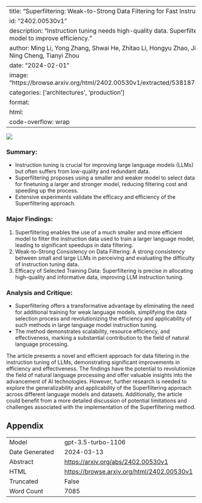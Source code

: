 
---
title: "Superfiltering: Weak-to-Strong Data Filtering for Fast Instruction-Tuning"
id: "2402.00530v1"
description: "Instruction tuning needs high-quality data. Superfiltering uses smaller model to improve efficiency."
author: Ming Li, Yong Zhang, Shwai He, Zhitao Li, Hongyu Zhao, Jianzong Wang, Ning Cheng, Tianyi Zhou
date: "2024-02-01"
image: "https://browse.arxiv.org/html/2402.00530v1/extracted/5381873/Figures/pair.png"
categories: ['architectures', 'production']
format:
  html:
    code-overflow: wrap
---

![](https://browse.arxiv.org/html/2402.00530v1/extracted/5381873/Figures/pair.png)

### **Summary:**
- Instruction tuning is crucial for improving large language models (LLMs) but often suffers from low-quality and redundant data.
- Superfiltering proposes using a smaller and weaker model to select data for finetuning a larger and stronger model, reducing filtering cost and speeding up the process.
- Extensive experiments validate the efficacy and efficiency of the Superfiltering approach.

### **Major Findings:**
1. Superfiltering enables the use of a much smaller and more efficient model to filter the instruction data used to train a larger language model, leading to significant speedups in data filtering.
2. Weak-to-Strong Consistency on Data Filtering: A strong consistency between small and large LLMs in perceiving and evaluating the difficulty of instruction tuning data.
3. Efficacy of Selected Training Data: Superfiltering is precise in allocating high-quality and informative data, improving LLM instruction tuning.

### **Analysis and Critique:**
- Superfiltering offers a transformative advantage by eliminating the need for additional training for weak language models, simplifying the data selection process and revolutionizing the efficiency and applicability of such methods in large language model instruction tuning.
- The method demonstrates scalability, resource efficiency, and effectiveness, marking a substantial contribution to the field of natural language processing.

The article presents a novel and efficient approach for data filtering in the instruction tuning of LLMs, demonstrating significant improvements in efficiency and effectiveness. The findings have the potential to revolutionize the field of natural language processing and offer valuable insights into the advancement of AI technologies. However, further research is needed to explore the generalizability and applicability of the Superfiltering approach across different language models and datasets. Additionally, the article could benefit from a more detailed discussion of potential limitations and challenges associated with the implementation of the Superfiltering method.

## Appendix

|          |          |
|----------|----------|
| Model     | gpt-3.5-turbo-1106       |
| Date Generated     | 2024-03-13       |
| Abstract | [https://arxiv.org/abs/2402.00530v1](https://arxiv.org/abs/2402.00530v1)        |
| HTML     | [https://browse.arxiv.org/html/2402.00530v1](https://browse.arxiv.org/html/2402.00530v1)       |
| Truncated       | False       |
| Word Count       | 7085       |